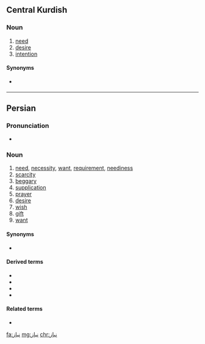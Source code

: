 ==Central Kurdish==

===Noun===
{{ckb-noun|tr=niyaz}}

# [[need]]
# [[desire]]
# [[intention]]

====Synonyms====
* {{sense|intention}} {{l|ckb|مەبەس|tr=mebes}}

----

==Persian==

===Pronunciation===
* {{IPA|/nɪˈjɒːz/|lang=fa}}

===Noun===
{{fa-regional|نیاز|نیاز|ниёз}}
{{fa-noun|tr=niyâz|pl=نیازها|pltr=niyâz-hâ}}

# [[need]], [[necessity]], [[want]], [[requirement]], [[neediness]]
# [[scarcity]]
# [[beggary]]
# [[supplication]]
# [[prayer]]
# [[desire]]
# [[wish]]
# [[gift]]
# [[want]]

====Synonyms====
* {{l|fa|احتیاج|tr=ehtiyâj}}

====Derived terms====
* {{l|fa|نیاز آوردن|sc=fa-Arab|tr=niyâz âvardan}}
* {{l|fa|نیاز داشتن|sc=fa-Arab|tr=niyâz dâštan}}
* {{l|fa|نیاز کردن|sc=fa-Arab|tr=niyâz kardan}}
* {{l|fa|نیاز گذاشتن|sc=fa-Arab|tr=niyâz gozâštan}}

====Related terms====
* {{l|fa|نیازیدن|sc=fa-Arab|tr=niyâzidan}}

[[fa:نیاز]]
[[mg:نیاز]]
[[chr:نیاز]]